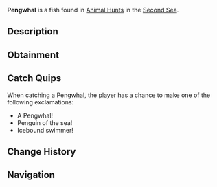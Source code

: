 {{FishInfobox
|image          = Pengwhal.png
|rarity         = Limited
|event          = Animal Hunt
|sea            = Second Sea
|location       = [[Animals - Sea 2]]
|sublocation    = 
|sources        = Fishing Rod
|radar_location = 
|prog_speed     = -5
|xp             = 1000
|weather        = Clear
|time           = 
|season         = Winter
|bait           = Squid
|base_weight    = 44
|base_value     = 450
|weight_range   = 29
|base_chance    = 60
|base_resil     = 70
}}
'''Pengwhal''' is a {{Rarity|Limited}} fish found in [[Animal Hunt]]s in the [[Second Sea]].

== Description ==
{{Description|A sleek swimmer with a horned snout, waddling through icy seas.|Bestiary Entry}}

== Obtainment ==
{{Description|It spears the chill where snow dusts the waves.|Bestiary Hint}}
{{Fish Availability|
Animal Hunt/Second Sea
|top_rods      = 
Firefly Rod\146095.53\167577;
Brick Built Rod\134536.61\141276.07;
Trident Rod\129550.51\127996.88;
Leviathan's Fang Rod\123292.45\82351.02;
Wildflower Rod\122959.54\121240.28;
Long Rod\119910.51\119910.51;
Fungal Rod\121502.24\121502.24;
Adventurer's Rod\119677.99\117680.63;
Buddy Bond Rod\112673.35\111121.06;
Plastic Rod\112963.99\111182.28;
Verdant Shear Rod\118404.77\116984.81;
Free Spirit Rod\117737.75\83886.84;
Blazebringer Rod\114391.45\95318.56;
No-Life Rod\109672.18\108341.94;
Seraphic Rod\104418.21\103165.98;
Challenger's Rod\100673.07\99129.94;
Rod Of The Forgotten Fang\99830.31\97573.04;
Depthseeker Rod\99608.11\99608.11;
Avalanche Rod\98634.35\98634.35;
Volcanic Rod\98218.77\97894.32;
Rod Of The Depths\98167.05\95453.64;
Zeus Rod\97784.44\97461.43;
Rod Of The Exalted One\96829.48\82262.5;
Ethereal Prism Rod\95840.1\61911.36;
Steady Rod\91400.34\91254.98
|recommended   = Verdant Shear Rod
}}

== Catch Quips ==
When catching a Pengwhal, the player has a chance to make one of the following exclamations:
* A Pengwhal!
* Penguin of the sea!
* Icebound swimmer!

== Change History ==
{{Change History|{{subst:Current Version}}}}

== Navigation ==
{{Fish Navbox|Animals - Sea 2}}